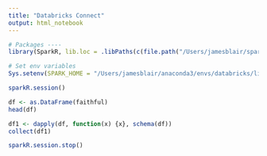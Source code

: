 ```yaml
---
title: "Databricks Connect"
output: html_notebook
---
```


```r
# Packages ----
library(SparkR, lib.loc = .libPaths(c(file.path("/Users/jamesblair/spark/spark-2.4.4-bin-hadoop2.7", "R", "lib"), .libPaths())))

# Set env variables
Sys.setenv(SPARK_HOME = "/Users/jamesblair/anaconda3/envs/databricks/lib/python3.7/site-packages/pyspark/")
```

```r
sparkR.session()

df <- as.DataFrame(faithful)
head(df)

df1 <- dapply(df, function(x) {x}, schema(df))
collect(df1)
```

```r
sparkR.session.stop()
```

